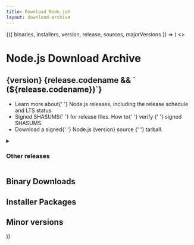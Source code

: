 ```yaml
---
title: Download Node.js®
layout: download-archive
---
```


<WithDownloadArchive>
  {({ binaries, installers, version, release, sources, majorVersions }) => (
    <>
      <h1>Node.js Download Archive</h1>
      <h2>
        {version}
        {release.codename && ` (${release.codename})`}
      </h2>
      <ReleaseOverview release={release} />
      <ul>
        <li>
          Learn more about{' '}
          <Link href="/about/previous-releases">Node.js releases</Link>,
          including the release schedule and LTS status.
        </li>
        <li>
          <LinkWithArrow href={sources.shasum}>Signed SHASUMS</LinkWithArrow>{' '}
          for release files. How to{' '}
          <LinkWithArrow href="https://github.com/nodejs/node#verifying-binaries">
            verify
          </LinkWithArrow>{' '}
          signed SHASUMS.
        </li>
        <li>
          Download a signed{' '}
          <LinkWithArrow href={sources.tarball}>
            Node.js {version} source
          </LinkWithArrow>{' '}
          tarball.
        </li>
      </ul>
      <details>
        <summary>
          <h3>Other releases</h3>
        </summary>
        <ul>
          {majorVersions.map(version => (
            <li key={version}>
              <Link href={`/download/${version}`}>
                <h4>Node.js {version}</h4>
              </Link>
            </li>
          ))}
        </ul>
      </details>
      <h2>Binary Downloads</h2>
      <DownloadsTable source={binaries} />
      <h2>Installer Packages</h2>
      <DownloadsTable source={installers} />
      <h2>Minor versions</h2>
      <MinorReleasesTable releases={release.minorVersions} />
    </>
  )}
</WithDownloadArchive>
